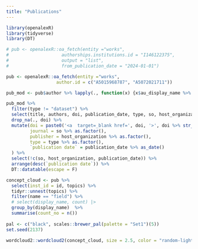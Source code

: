 ```yaml
---
title: "Publications"
---
```


<!-- # ```{r, echo=FALSE, message=FALSE} -->
<!-- #  -->
<!-- # library(bib2df) -->
<!-- # library(tidyverse) -->
<!-- # library(DT) -->
<!-- #  -->
<!-- # bib_dat <- bib2df("BIOgenies.bib", separate_names = TRUE) -->
<!-- #  -->
<!-- # test1 <- bib_dat %>%  -->
<!-- #   select(BIBTEXKEY, AUTHOR, JOURNAL, TITLE, YEAR, DOI, PUBLISHER) -->
<!-- #    -->
<!-- # authors <- lapply(test1$AUTHOR, function(x){ -->
<!-- #   x$full_name %>% str_flatten(collapse = ", ") %>% rbind() -->
<!-- # }) %>%   -->
<!-- #   tibble(authors = .)  -->
<!-- #  -->
<!-- # new_df <- cbind(authors, test1) -->
<!-- #  -->
<!-- #  -->
<!-- # new_df$authors <- new_df$authors %>%  -->
<!-- #   str_remove_all(., "[{}]") -->
<!-- #  -->
<!-- # new_df$TITLE <- new_df$TITLE %>%  -->
<!-- #   str_remove_all(., "[{}]") -->
<!-- #  -->
<!-- # new_df %>%  -->
<!-- #   mutate(journal = if_else(is.na(JOURNAL), PUBLISHER, JOURNAL), -->
<!-- #          title = TITLE, -->
<!-- #          doi = DOI, -->
<!-- #          year = YEAR) %>%  -->
<!-- #   arrange(desc(year)) %>%  -->
<!-- #   select(title, authors, doi, year, journal) %>%  -->
<!-- #   datatable() -->
<!-- #  -->
<!-- # ``` -->



```r

library(openalexR)
library(tidyverse)
library(DT)

# pub <- openalexR::oa_fetch(entity ="works",
#                    authorships.institutions.id = "I146122375",
#                    output = "list",
#                    from_publication_date = "2024-01-01")

pub <- openalexR::oa_fetch(entity ="works",
                   author.id = c("A5015968787", "A5072021711"))

pub_mod <- pub$author %>% lapply(., function(x) {x$au_display_name %>% str_flatten(., collapse = ", ")}) %>% unlist() %>% tibble(authors = .) %>% cbind(pub, .)

pub_mod %>% 
  filter(type != "dataset") %>% 
  select(title, authors, doi, publication_date, type, so, host_organization) %>% 
  drop_na(., doi) %>%
  mutate(doi = paste0('<a  target=_blank href=', doi, '>', doi %>% str_remove(., "https://doi.org/"),'</a>'),
         journal = so %>% as.factor(),
         publisher = host_organization %>% as.factor(),
         type = type %>% as.factor(),
         `publication date` = publication_date %>% as_date()
  ) %>% 
  select(!c(so, host_organization, publication_date)) %>% 
  arrange(desc(`publication date`)) %>%
  DT::datatable(escape = F)

```


```r

concept_cloud <- pub %>% 
  select(inst_id = id, topics) %>%
  tidyr::unnest(topics) %>%
  filter(name == "field") %>%
  # select(display_name, count) |>
  group_by(display_name)  %>%
  summarise(count_no = n())
            
pal <- c("black", scales::brewer_pal(palette = "Set1")(5))
set.seed(2137)

wordcloud2::wordcloud2(concept_cloud, size = 2.5, color = "random-light")

```
